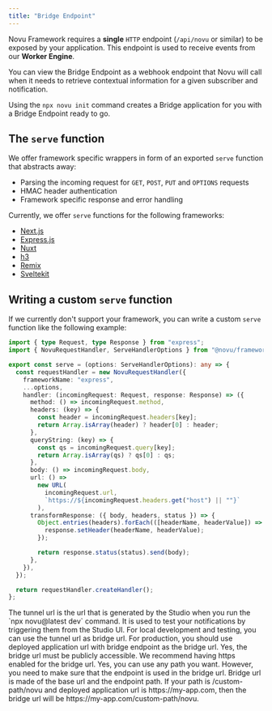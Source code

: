 ```yaml
---
title: "Bridge Endpoint"
---
```



Novu Framework requires a **single** `HTTP` endpoint (`/api/novu` or similar) to be exposed by your application. This endpoint is used to receive events from our **Worker Engine**.

You can view the Bridge Endpoint as a webhook endpoint that Novu will call when it needs to retrieve contextual information for a given subscriber and notification.

Using the `npx novu init` command creates a Bridge application for you with a Bridge Endpoint ready to go.


## The `serve` function

We offer framework specific wrappers in form of an exported `serve` function that abstracts away:

- Parsing the incoming request for `GET`, `POST`, `PUT` and `OPTIONS` requests
- HMAC header authentication
- Framework specific response and error handling

Currently, we offer `serve` functions for the following frameworks:

- [Next.js](/framework/quickstart/nextjs)
- [Express.js](/framework/quickstart/express)
- [Nuxt](/framework/quickstart/nuxt)
- [h3](/framework/quickstart/h3)
- [Remix](/framework/quickstart/remix)
- [Sveltekit](/framework/quickstart/svelte)

## Writing a custom `serve` function

If we currently don't support your framework, you can write a custom `serve` function like the following example:

```ts
import { type Request, type Response } from "express";
import { NovuRequestHandler, ServeHandlerOptions } from "@novu/framework";

export const serve = (options: ServeHandlerOptions): any => {
  const requestHandler = new NovuRequestHandler({
    frameworkName: "express",
    ...options,
    handler: (incomingRequest: Request, response: Response) => ({
      method: () => incomingRequest.method,
      headers: (key) => {
        const header = incomingRequest.headers[key];
        return Array.isArray(header) ? header[0] : header;
      },
      queryString: (key) => {
        const qs = incomingRequest.query[key];
        return Array.isArray(qs) ? qs[0] : qs;
      },
      body: () => incomingRequest.body,
      url: () =>
        new URL(
          incomingRequest.url,
          `https://${incomingRequest.headers.get("host") || ""}`
        ),
      transformResponse: ({ body, headers, status }) => {
        Object.entries(headers).forEach(([headerName, headerValue]) => {
          response.setHeader(headerName, headerValue);
        });

        return response.status(status).send(body);
      },
    }),
  });

  return requestHandler.createHandler();
};
```

<Accordions>
  <Accordion title="What is the difference between tunnel url and bridge url?">
    The tunnel url is the url that is generated by the Studio when you run the `npx novu@latest dev` command. It is used to test your notifications by triggering them from the Studio UI. For local development and testing, you can use the tunnel url as bridge url. For production, you should use deployed application url with bridge endpoint as the bridge url.
  </Accordion>
  
  <Accordion title="Is it necessary to have bridge url publicly accessible?">
    Yes, the bridge url must be publicly accessible. We recommend having https enabled for the bridge url.
  </Accordion>

  <Accordion title="Can endpoint other than /api/novu be used?">
    Yes, you can use any path you want. However, you need to make sure that the endpoint is used in the bridge url. Bridge url is made of the base url and the endpoint path. If your path is /custom-path/novu and deployed application url is https://my-app.com, then the bridge url will be https://my-app.com/custom-path/novu.
  </Accordion>
</Accordions>
